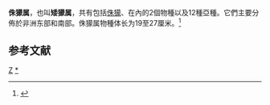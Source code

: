 {{Automatic taxobox
| taxon = Helogale
| image = Dwarf mongoose Korkeasaari zoo.jpg
| image_caption = 
| authority = 
| subdivision_ranks = [[種|種]]
| subdivision = 
*[[侏獴|侏獴]] ''H. parvula''
}}

'''侏獴属'''，也叫'''矮獴属'''，共有包括[[侏獴|侏獴]]、{{en-link|埃塞俄比亚侏獴|Ethiopian dwarf mongoose}}在內的2個物種以及12種亞種。它們主要分佈於非洲东部和南部。侏獴属物種体长为19至27厘米。<ref name=msw3genus>{{MSW3 | id= 14000561 | heading = ''Helogale''}}</ref>

==参考文献==
{{reflist}}

{{Taxonbar|from=Q244233}}

[[Category:獴科|Z]]
[[Category:侏獴属|*]]


{{mammal-stub}}